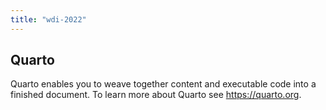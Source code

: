 ```yaml
---
title: "wdi-2022"
---
```


## Quarto

Quarto enables you to weave together content and executable code into a finished document. To learn more about Quarto see <https://quarto.org>.

